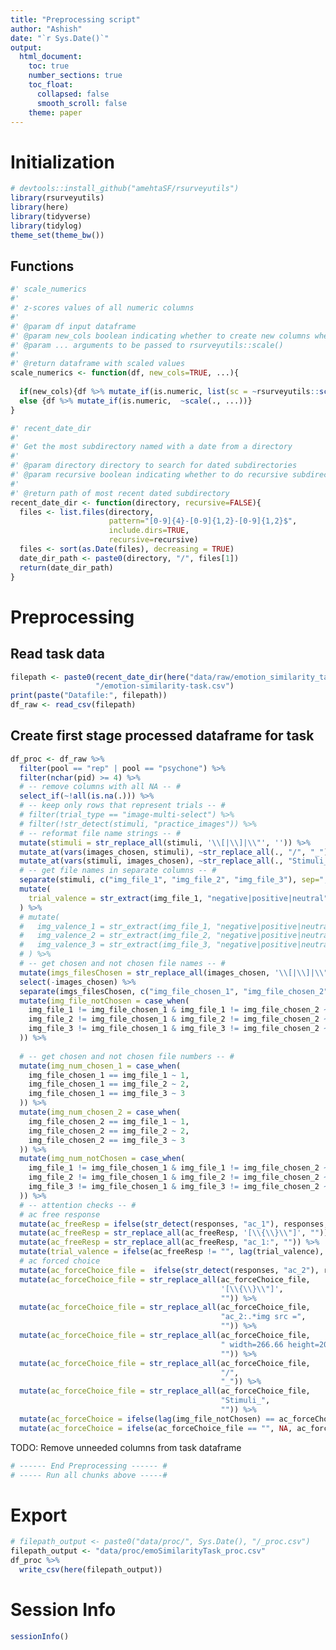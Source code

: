 ```yaml
---
title: "Preprocessing script"
author: "Ashish"
date: "`r Sys.Date()`"
output:
  html_document:
    toc: true
    number_sections: true
    toc_float:
      collapsed: false
      smooth_scroll: false
    theme: paper
---
```


# Initialization
```r
# devtools::install_github("amehtaSF/rsurveyutils")
library(rsurveyutils)
library(here)
library(tidyverse)
library(tidylog)
theme_set(theme_bw())
```


## Functions

```r
#' scale_numerics
#' 
#' z-scores values of all numeric columns
#' 
#' @param df input dataframe
#' @param new_cols boolean indicating whether to create new columns when scaling or scale in place
#' @param ... arguments to be passed to rsurveyutils::scale()
#'
#' @return dataframe with scaled values
scale_numerics <- function(df, new_cols=TRUE, ...){
  
  if(new_cols){df %>% mutate_if(is.numeric, list(sc = ~rsurveyutils::scale(., ...)))}
  else {df %>% mutate_if(is.numeric,  ~scale(., ...))}
}

#' recent_date_dir
#'
#' Get the most subdirectory named with a date from a directory
#'
#' @param directory directory to search for dated subdirectories
#' @param recursive boolean indicating whether to do recursive subdirectory search
#'
#' @return path of most recent dated subdirectory
recent_date_dir <- function(directory, recursive=FALSE){
  files <- list.files(directory, 
                      pattern="[0-9]{4}-[0-9]{1,2}-[0-9]{1,2}$",
                      include.dirs=TRUE,
                      recursive=recursive)
  files <- sort(as.Date(files), decreasing = TRUE)
  date_dir_path <- paste0(directory, "/", files[1])
  return(date_dir_path)
}
```

# Preprocessing

## Read task data
```r
filepath <- paste0(recent_date_dir(here("data/raw/emotion_similarity_task")), 
                   "/emotion-similarity-task.csv")
print(paste("Datafile:", filepath))
df_raw <- read_csv(filepath)
```


## Create first stage processed dataframe for task

```r
df_proc <- df_raw %>% 
  filter(pool == "rep" | pool == "psychone") %>% 
  filter(nchar(pid) >= 4) %>% 
  # -- remove columns with all NA -- #
  select_if(~!all(is.na(.))) %>% 
  # -- keep only rows that represent trials -- #
  # filter(trial_type == "image-multi-select") %>% 
  # filter(!str_detect(stimuli, "practice_images")) %>% 
  # -- reformat file name strings -- #
  mutate(stimuli = str_replace_all(stimuli, '\\[|\\]|\\"', '')) %>% 
  mutate_at(vars(images_chosen, stimuli), ~str_replace_all(., "/", "_")) %>% 
  mutate_at(vars(stimuli, images_chosen), ~str_replace_all(., "Stimuli_", "")) %>% 
  # -- get file names in separate columns -- #
  separate(stimuli, c("img_file_1", "img_file_2", "img_file_3"), sep=",") %>% 
  mutate(
    trial_valence = str_extract(img_file_1, "negative|positive|neutral")
  ) %>% 
  # mutate(
  #   img_valence_1 = str_extract(img_file_1, "negative|positive|neutral"),
  #   img_valence_2 = str_extract(img_file_2, "negative|positive|neutral"),
  #   img_valence_3 = str_extract(img_file_3, "negative|positive|neutral"),
  # ) %>% 
  # -- get chosen and not chosen file names -- #
  mutate(imgs_filesChosen = str_replace_all(images_chosen, '\\[|\\]|\\"', '')) %>% 
  select(-images_chosen) %>% 
  separate(imgs_filesChosen, c("img_file_chosen_1", "img_file_chosen_2"), sep=",") %>% 
  mutate(img_file_notChosen = case_when(
    img_file_1 != img_file_chosen_1 & img_file_1 != img_file_chosen_2 ~ img_file_1,
    img_file_2 != img_file_chosen_1 & img_file_2 != img_file_chosen_2 ~ img_file_2,
    img_file_3 != img_file_chosen_1 & img_file_3 != img_file_chosen_2 ~ img_file_3
  )) %>%
  
  # -- get chosen and not chosen file numbers -- #
  mutate(img_num_chosen_1 = case_when(
    img_file_chosen_1 == img_file_1 ~ 1,
    img_file_chosen_1 == img_file_2 ~ 2,
    img_file_chosen_1 == img_file_3 ~ 3
  )) %>% 
  mutate(img_num_chosen_2 = case_when(
    img_file_chosen_2 == img_file_1 ~ 1,
    img_file_chosen_2 == img_file_2 ~ 2,
    img_file_chosen_2 == img_file_3 ~ 3
  )) %>% 
  mutate(img_num_notChosen = case_when(
    img_file_1 != img_file_chosen_1 & img_file_1 != img_file_chosen_2 ~ 1,
    img_file_2 != img_file_chosen_1 & img_file_2 != img_file_chosen_2 ~ 2,
    img_file_3 != img_file_chosen_1 & img_file_3 != img_file_chosen_2 ~ 3
  )) %>% 
  # -- attention checks -- #
  # ac free response
  mutate(ac_freeResp = ifelse(str_detect(responses, "ac_1"), responses, "")) %>% 
  mutate(ac_freeResp = str_replace_all(ac_freeResp, '[\\{\\}\\"]', "")) %>% 
  mutate(ac_freeResp = str_replace_all(ac_freeResp, "ac_1:", "")) %>% 
  mutate(trial_valence = ifelse(ac_freeResp != "", lag(trial_valence), trial_valence)) %>% 
  # ac forced choice
  mutate(ac_forceChoice_file =  ifelse(str_detect(responses, "ac_2"), responses, "")) %>% 
  mutate(ac_forceChoice_file = str_replace_all(ac_forceChoice_file, 
                                               '[\\{\\}\\"]', 
                                               "")) %>% 
  mutate(ac_forceChoice_file = str_replace_all(ac_forceChoice_file, 
                                               "ac_2:.*img src =", 
                                               "")) %>% 
  mutate(ac_forceChoice_file = str_replace_all(ac_forceChoice_file, 
                                               " width=266.66 height=200>",
                                               "")) %>%
  mutate(ac_forceChoice_file = str_replace_all(ac_forceChoice_file,
                                               "/", 
                                               "_")) %>% 
  mutate(ac_forceChoice_file = str_replace_all(ac_forceChoice_file, 
                                               "Stimuli_",
                                               "")) %>% 
  mutate(ac_forceChoice = ifelse(lag(img_file_notChosen) == ac_forceChoice_file, 1, 0)) %>% 
  mutate(ac_forceChoice = ifelse(ac_forceChoice_file == "", NA, ac_forceChoice)) 

```

TODO: Remove unneeded columns from task dataframe

```r
# ------ End Preprocessing ------ #
# ----- Run all chunks above -----#
```

# Export
```r
# filepath_output <- paste0("data/proc/", Sys.Date(), "/_proc.csv")
filepath_output <- "data/proc/emoSimilarityTask_proc.csv"
df_proc %>% 
  write_csv(here(filepath_output))
```

# Session Info
```r
sessionInfo()
```

